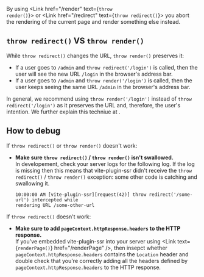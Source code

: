 
By using <Link href="/render" text={<code>throw render()</code>}></Link> or <Link href="/redirect" text={<code>throw redirect()</code>}></Link> you abort the rendering of the current page and render something else instead.

## `throw redirect()` VS `throw render()`

While `throw redirect()` changes the URL, `throw render()` preserves it:
 - If a user goes to `/admin` and `throw redirect('/login')` is called, then the user will see the new URL `/login` in the browser's address bar.
 - If a user goes to `/admin` and `throw render('/login')` is called, then the user keeps seeing the same URL `/admin` in the browser's address bar.

In general, we recommend using `throw render('/login')` instead of `throw redirect('/login')` as it preserves the URL and, therefore, the user's intention. We further explain this techniue at <Link href="/auth#login-flow" />.

## How to debug

If `throw redirect()` or `throw render()` doesn't work:
 - **Make sure `throw redirect()` / `throw render()` isn't swallowed.**  
   In developement, check your server logs for the following log. If the log is missing then this means that vite-plugin-ssr didn't receive the `throw redirect()` / `throw render()` exception: some other code is catching and swallowing it.
   ```
   10:00:00 AM [vite-plugin-ssr][request(42)] throw redirect('/some-url') intercepted while
   rendering URL /some-other-url
   ```
If `throw redirect()` doesn't work:
 - **Make sure to add `pageContext.httpResponse.headers` to the HTTP response.**  
   If you've embedded vite-plugin-ssr into your server using <Link text={<code>renderPage()</code>} href="/renderPage" />, then insepct whether `pageContext.httpResponse.headers` contains the `Location` header and double check that you're correctly adding all the headers defined by `pageContext.httpResponse.headers` to the HTTP response.
